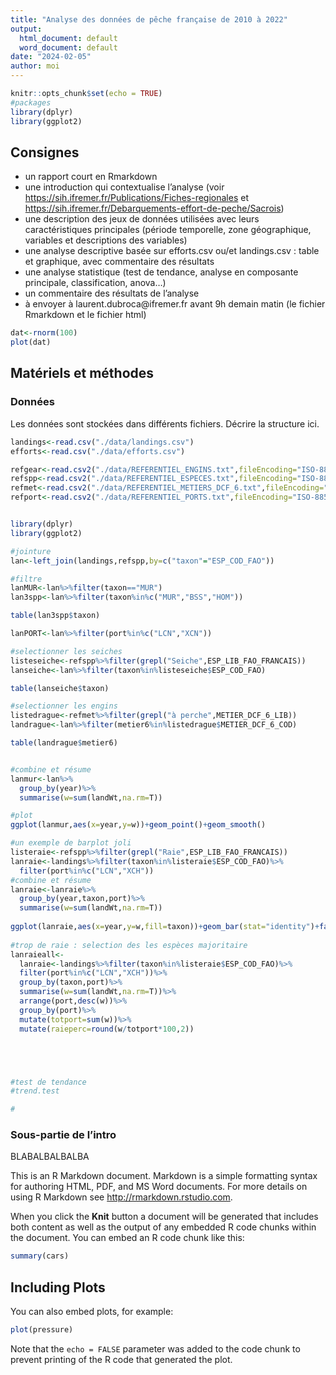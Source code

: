 ```yaml
---
title: "Analyse des données de pêche française de 2010 à 2022"
output:
  html_document: default
  word_document: default
date: "2024-02-05"
author: moi
---
```


```r
knitr::opts_chunk$set(echo = TRUE)
#packages
library(dplyr)
library(ggplot2)
```

## Consignes

- un rapport court en Rmarkdown
- une introduction qui contextualise l'analyse (voir <https://sih.ifremer.fr/Publications/Fiches-regionales> et <https://sih.ifremer.fr/Debarquements-effort-de-peche/Sacrois>)
- une description des jeux de données utilisées avec leurs caractéristiques principales (période temporelle, zone géographique, variables et descriptions des variables)
- une analyse descriptive basée sur efforts.csv ou/et landings.csv : table et graphique, avec commentaire des résultats
- une analyse statistique (test de tendance, analyse en composante principale, classification, anova...)
- un commentaire des résultats de l'analyse
- à envoyer à laurent.dubroca@ifremer.fr avant 9h demain matin (le fichier Rmarkdown et le fichier html)


```r
dat<-rnorm(100)
plot(dat)
```

## Matériels et méthodes

### Données

Les données sont stockées dans différents fichiers. Décrire la structure ici.

```r
landings<-read.csv("./data/landings.csv")
efforts<-read.csv("./data/efforts.csv")

refgear<-read.csv2("./data/REFERENTIEL_ENGINS.txt",fileEncoding="ISO-8859-1",sep="\t")
refspp<-read.csv2("./data/REFERENTIEL_ESPECES.txt",fileEncoding="ISO-8859-1",sep="\t")
refmet<-read.csv2("./data/REFERENTIEL_METIERS_DCF_6.txt",fileEncoding="ISO-8859-1",sep="\t")
refport<-read.csv2("./data/REFERENTIEL_PORTS.txt",fileEncoding="ISO-8859-1",sep="\t")


library(dplyr)
library(ggplot2)

#jointure
lan<-left_join(landings,refspp,by=c("taxon"="ESP_COD_FAO"))

#filtre
lanMUR<-lan%>%filter(taxon=="MUR")
lan3spp<-lan%>%filter(taxon%in%c("MUR","BSS","HOM"))

table(lan3spp$taxon)

lanPORT<-lan%>%filter(port%in%c("LCN","XCN"))

#selectionner les seiches
listeseiche<-refspp%>%filter(grepl("Seiche",ESP_LIB_FAO_FRANCAIS))
lanseiche<-lan%>%filter(taxon%in%listeseiche$ESP_COD_FAO)

table(lanseiche$taxon)

#selectionner les engins
listedrague<-refmet%>%filter(grepl("à perche",METIER_DCF_6_LIB))
landrague<-lan%>%filter(metier6%in%listedrague$METIER_DCF_6_COD)

table(landrague$metier6)


#combine et résume
lanmur<-lan%>%
  group_by(year)%>%
  summarise(w=sum(landWt,na.rm=T))

#plot
ggplot(lanmur,aes(x=year,y=w))+geom_point()+geom_smooth()

#un exemple de barplot joli
listeraie<-refspp%>%filter(grepl("Raie",ESP_LIB_FAO_FRANCAIS))
lanraie<-landings%>%filter(taxon%in%listeraie$ESP_COD_FAO)%>%
  filter(port%in%c("LCN","XCH"))
#combine et résume
lanraie<-lanraie%>%
  group_by(year,taxon,port)%>%
  summarise(w=sum(landWt,na.rm=T))
       
ggplot(lanraie,aes(x=year,y=w,fill=taxon))+geom_bar(stat="identity")+facet_grid(~port)    
  
#trop de raie : selection des les espèces majoritaire
lanraieall<-
  lanraie<-landings%>%filter(taxon%in%listeraie$ESP_COD_FAO)%>%
  filter(port%in%c("LCN","XCH"))%>%
  group_by(taxon,port)%>%
  summarise(w=sum(landWt,na.rm=T))%>%
  arrange(port,desc(w))%>%
  group_by(port)%>%
  mutate(totport=sum(w))%>%
  mutate(raieperc=round(w/totport*100,2))





#test de tendance
#trend.test

#

```







### Sous-partie de l'intro

BLABALBALBALBA

This is an R Markdown document. Markdown is a simple formatting syntax for authoring HTML, PDF, and MS Word documents. For more details on using R Markdown see <http://rmarkdown.rstudio.com>.

When you click the **Knit** button a document will be generated that includes both content as well as the output of any embedded R code chunks within the document. You can embed an R code chunk like this:

```r
summary(cars)
```

## Including Plots

You can also embed plots, for example:

```r
plot(pressure)
```

Note that the `echo = FALSE` parameter was added to the code chunk to prevent printing of the R code that generated the plot.
